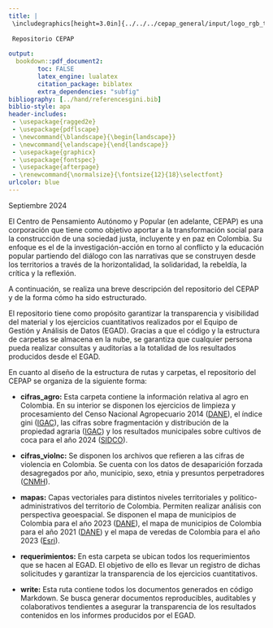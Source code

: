 ```yaml
---
title: |
 \includegraphics[height=3.0in]{../../../cepap_general/input/logo_rgb_transparente.png}  
 
 Repositorio CEPAP
 
output:
  bookdown::pdf_document2:
        toc: FALSE
        latex_engine: lualatex
        citation_package: biblatex
        extra_dependencies: "subfig"
bibliography: [../hand/referencesgini.bib]
biblio-style: apa
header-includes:
 - \usepackage{ragged2e}
 - \usepackage{pdflscape}
 - \newcommand{\blandscape}{\begin{landscape}}
 - \newcommand{\elandscape}{\end{landscape}}
 - \usepackage{graphicx}
 - \usepackage{fontspec}
 - \usepackage{afterpage}
 - \renewcommand{\normalsize}{\fontsize{12}{18}\selectfont}
urlcolor: blue
---
```


\justifying

Septiembre 2024

\vspace{1em}

\vspace{1em}

El Centro de Pensamiento Autónomo y Popular (en adelante, CEPAP) es una corporación que tiene como objetivo aportar a la transformación social para la construcción de una sociedad justa, incluyente y en paz en Colombia. Su enfoque es el de la investigación-acción en torno al conflicto y la educación popular partiendo del diálogo con las narrativas que se construyen desde los territorios a través de la horizontalidad, la solidaridad, la rebeldía, la crítica y la reflexión.

A continuación, se realiza una breve descripción del repositorio del CEPAP y de la forma cómo ha sido estructurado.

El repositorio tiene como propósito garantizar la transparencia y visibilidad del material y los ejercicios cuantitativos realizados por el Equipo de Gestión y Análisis de Datos (EGAD). Gracias a que el código y la estructura de carpetas se almacena en la nube, se garantiza que cualquier persona pueda realizar consultas y auditorías a la totalidad de los resultados producidos desde el EGAD.

En cuanto al diseño de la estructura de rutas y carpetas, el repositorio del CEPAP se organiza de la siguiente forma:

* **cifras_agro:** Esta carpeta contiene la información relativa al agro en Colombia. En su interior se disponen los ejercicios de limpieza y procesamiento del Censo Nacional Agropecuario 2014 ([DANE](https://microdatos.dane.gov.co/index.php/catalog/513)), el índice gini ([IGAC](https://www.igac.gov.co/el-igac/areas-estrategicas/direccion-de-investigacion-y-prospectiva)), las cifras sobre fragmentación y distribución de la propiedad agraria ([IGAC](https://www.igac.gov.co/el-igac/areas-estrategicas/direccion-de-investigacion-y-prospectiva)) y los resultados municipales sobre cultivos de coca para el año 2024 ([SIDCO](https://www.minjusticia.gov.co/programas-co/ODC/Paginas/SIDCO-departamento-municipio.aspx)).

* **cifras_violnc:** Se disponen los archivos que refieren a las cifras de violencia en Colombia. Se cuenta con los datos de desaparición forzada desagregados por año, municipio, sexo, etnia y presuntos perpetradores ([CNMH](https://micrositios.centrodememoriahistorica.gov.co/observatorio/portal-de-datos/base-de-datos/)).

* **mapas:** Capas vectoriales para distintos niveles territoriales y político-administrativos del territorio de Colombia. Permiten realizar análisis con perspectiva geoespacial. Se disponen el mapa de municipios de Colombia para el año 2023 ([DANE](https://geoportal.dane.gov.co/servicios/descarga-y-metadatos/datos-geoestadisticos/)), el mapa de municipios de Colombia para el año 2021 ([DANE](https://geoportal.dane.gov.co/servicios/descarga-y-metadatos/datos-geoestadisticos/)) y el mapa de veredas de Colombia para el año 2023 ([Esri](https://datosabiertos.esri.co/datasets/77ed663482a74b6990d34231f444a17b/explore)).

* **requerimientos:**  En esta carpeta se ubican todos los requerimientos que se hacen al EGAD. El objetivo de ello es llevar un registro de dichas solicitudes y garantizar la transparencia de los ejercicios cuantitativos.

* **write:** Esta ruta contiene todos los documentos generados en código Markdown. Se busca generar documentos reproducibles, auditables y colaborativos tendientes a asegurar la transparencia de los resultados contenidos en los informes producidos por el EGAD.





